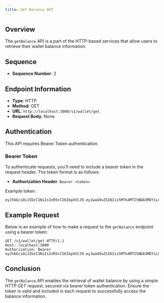 ```yaml
---
title: Get Balance API
---
```


## Overview

The `getBalance` API is a part of the HTTP-based services that allow users to retrieve their wallet balance information.

## Sequence

- **Sequence Number**: 2

## Endpoint Information

- **Type**: HTTP
- **Method**: GET
- **URL**: `http://localhost:3000/v1/wallet/get`
- **Request Body**: None

## Authentication

This API requires Bearer Token authentication.

### Bearer Token

To authenticate requests, you'll need to include a bearer token in the request header. The token format is as follows:

- **Authorization Header**: `Bearer <token>`

Example token:

```
eyJhbGciOiJIUzI1NiIsInR5cCI6IkpXVCJ9.eyJwaG9uZSI6Iis5MTk4MTI5NDA3MDYiLCJ1aWQiOiJyMmt2bzNqaGE1In0.pXhPxKd4kX1l80jbgNsJD233cYkIQMG9dJA8yM_PON4
```

## Example Request

Below is an example of how to make a request to the `getBalance` endpoint using a bearer token:

```http
GET /v1/wallet/get HTTP/1.1
Host: localhost:3000
Authorization: Bearer eyJhbGciOiJIUzI1NiIsInR5cCI6IkpXVCJ9.eyJwaG9uZSI6Iis5MTk4MTI5NDA3MDYiLCJ1aWQiOiJyMmt2bzNqaGE1In0.pXhPxKd4kX1l80jbgNsJD233cYkIQMG9dJA8yM_PON4
```

## Conclusion

The `getBalance` API enables the retrieval of wallet balance by using a simple HTTP GET request, secured via bearer token authentication. Ensure the token is valid and included in each request to successfully access the balance information.